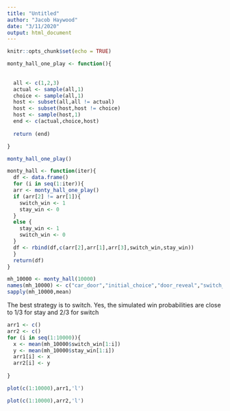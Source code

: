 ---
title: "Untitled"
author: "Jacob Haywood"
date: "3/11/2020"
output: html_document
---

```{r setup, include=FALSE}
knitr::opts_chunk$set(echo = TRUE)
```



```{r}
monty_hall_one_play <- function(){
    
  
  all <- c(1,2,3)
  actual <- sample(all,1)
  choice <- sample(all,1)
  host <- subset(all,all != actual)
  host <- subset(host,host != choice)
  host <- sample(host,1)
  end <- c(actual,choice,host)
  
  return (end)

}
```


```{r}
monty_hall_one_play()

monty_hall <- function(iter){
  df <- data.frame()
  for (i in seq(1:iter)){
  arr <- monty_hall_one_play()
  if (arr[2] != arr[1]){
    switch_win <- 1
    stay_win <- 0
  }
  else {
    stay_win <- 1
    switch_win <- 0
  }
  df <- rbind(df,c(arr[2],arr[1],arr[3],switch_win,stay_win))
  }
  return(df)
}
```

```{r}
mh_10000 <- monty_hall(10000)
names(mh_10000) <- c("car_door","initial_choice","door_reveal","switch_win","stay_win")
sapply(mh_10000,mean)
```

The best strategy is to switch.
Yes, the simulated win probabilities are close to 1/3 for stay and 2/3 for switch

```{r}
arr1 <- c()
arr2 <- c()
for (i in seq(1:10000)){
  x <- mean(mh_10000$switch_win[1:i])
  y <- mean(mh_10000$stay_win[1:i])
  arr1[i] <- x
  arr2[i] <- y
  
}

plot(c(1:10000),arr1,'l')
```

```{r}
plot(c(1:10000),arr2,'l')
```

